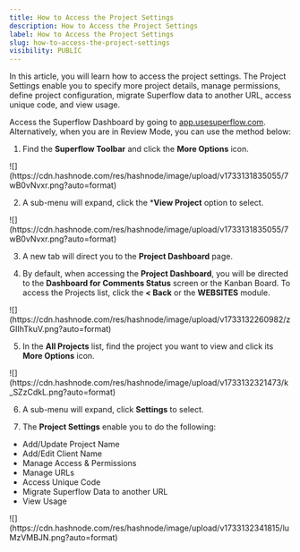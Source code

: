 ```yaml
---
title: How to Access the Project Settings
description: How to Access the Project Settings
label: How to Access the Project Settings
slug: how-to-access-the-project-settings
visibility: PUBLIC
---
```


In this article, you will learn how to access the project settings. The Project Settings enable you to specify more project details, manage permissions, define project configuration, migrate Superflow data to another URL, access unique code, and view usage.

Access the Superflow Dashboard by going to [app.usesuperflow.com](app.usesuperflow.com). Alternatively, when you are in Review Mode, you can use the method below:

1. Find the **Superflow Toolbar** and click the **More Options** icon.

<Frame>
![](https://cdn.hashnode.com/res/hashnode/image/upload/v1733131835055/7wB0vNvxr.png?auto=format)
</Frame>

2. A sub-menu will expand, click the ***View Project** option to select.

<Frame>
![](https://cdn.hashnode.com/res/hashnode/image/upload/v1733131835055/7wB0vNvxr.png?auto=format)
</Frame>

3. A new tab will direct you to the **Project Dashboard** page.

4. By default, when accessing the **Project Dashboard**, you will be directed to the **Dashboard for Comments Status** screen or the Kanban Board. To access the Projects list, click the **< Back** or the **WEBSITES** module.

<Frame>
![](https://cdn.hashnode.com/res/hashnode/image/upload/v1733132260982/zGIIhTkuV.png?auto=format)
</Frame>

5. In the **All Projects** list, find the project you want to view and click its **More Options** icon.


<Frame>
![](https://cdn.hashnode.com/res/hashnode/image/upload/v1733132321473/k_SZzCdkL.png?auto=format)
</Frame>

6. A sub-menu will expand, click **Settings** to select.

7. The **Project Settings** enable you to do the following:
- Add/Update Project Name
- Add/Edit Client Name
- Manage Access & Permissions
- Manage URLs
- Access Unique Code
- Migrate Superflow Data to another URL
- View Usage

<Frame>
![](https://cdn.hashnode.com/res/hashnode/image/upload/v1733132341815/luMzVMBJN.png?auto=format)
</Frame>






